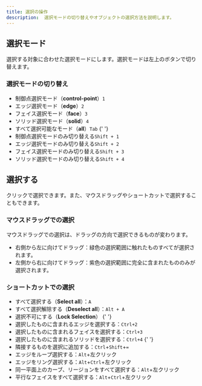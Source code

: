 ```yaml
---
title: 選択の操作
description:  選択モードの切り替えやオブジェクトの選択方法を説明します。
---
```



## 選択モード

選択する対象に合わせた選択モードにします。選択モードは左上のボタンで切り替えます。

### 選択モードの切り替え

- 制御点選択モード（**control-point**）`1`
- エッジ選択モード（**edge**）`2`
- フェイス選択モード（**face**）`3`
- ソリッド選択モード（**solid**）`4`
- すべて選択可能なモード（**all**）`Tab`
{' '}
- 制御点選択モードのみ切り替える`Shift + 1`
- エッジ選択モードのみ切り替える`Shift + 2`
- フェイス選択モードのみ切り替える`Shift + 3`
- ソリッド選択モードのみ切り替える`Shift + 4`

## 選択する

クリックで選択できます。また、マウスドラッグやショートカットで選択することもできます。

### マウスドラッグでの選択

マウスドラッグでの選択は、ドラッグの方向で選択できるものが変わります。

- 右側から左に向けてドラッグ：緑色の選択範囲に触れたものすべてが選択されます。
- 左側から右に向けてドラッグ：紫色の選択範囲に完全に含まれたもののみが選択されます。

### ショートカットでの選択

- すべて選択する（**Select all**）：`A`
- すべて選択解除する（**Deselect all**）：`Alt + A`
- 選択不可にする（**Lock Selection**）[<YoutubeExternalIcon />](https://youtu.be/Qxou-1xByuM)
{' '}
- 選択したものに含まれるエッジを選択する：`Ctrl+2`
- 選択したものに含まれるフェイスを選択する：`Ctrl+3`
- 選択したものに含まれるソリッドを選択する：`Ctrl+4`
{' '}
- 隣接するものを選択に追加する：`Ctrl`+`Shift`+`=`[<YoutubeExternalIcon />](https://youtu.be/3F0MIifyfoc)
- エッジをループ選択する：`Alt`+左クリック[<YoutubeExternalIcon />](https://youtu.be/Qxou-1xByuM)
- エッジをリング選択する：`Alt`+`Ctrl`+左クリック
- 同一平面上のカーブ、リージョンをすべて選択する：`Alt`+左クリック[<YoutubeExternalIcon />](https://youtu.be/pcj2Wl9-g9k)
- 平行なフェイスをすべて選択する：`Alt`+`Ctrl`+左クリック[<YoutubeExternalIcon />](https://youtu.be/9FGvdR-WPxY)


